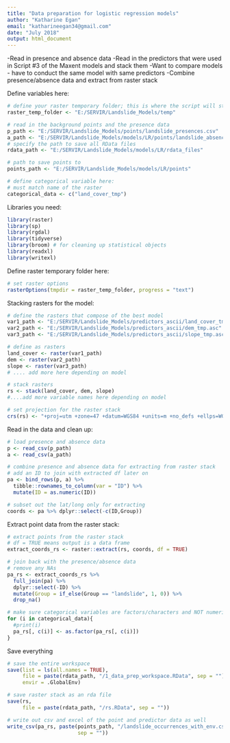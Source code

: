 ```yaml
---
title: "Data preparation for logistic regression models"
author: "Katharine Egan"
email: "katharineegan34@gmail.com"
date: "July 2018"
output: html_document
---
```


-Read in presence and absence data 
-Read in the predictors that were used in Script #3 of the Maxent models and stack them
-Want to compare models - have to conduct the same model with same predictors
-Combine presence/absence data and extract from raster stack


Define variables here: 
```r
# define your raster temporary folder; this is where the script will store temporary raster files while raster things are happening
raster_temp_folder <- "E:/SERVIR/Landslide_Models/temp"

# read in the background points and the presence data 
p_path <- "E:/SERVIR/Landslide_Models/points/landslide_presences.csv"
a_path <- "E:/SERVIR/Landslide_Models/models/LR/points/landslide_absences.csv"
# specify the path to save all RData files 
rdata_path <- "E:/SERVIR/Landslide_Models/models/LR/rdata_files"

# path to save points to
points_path <- "E:/SERVIR/Landslide_Models/models/LR/points"

# define categorical variable here: 
# must match name of the raster
categorical_data <- c("land_cover_tmp")
```

Libraries you need: 
```r
library(raster)
library(sp)
library(rgdal)
library(tidyverse)
library(broom) # for cleaning up statistical objects
library(readxl)
library(writexl)
```

Define raster temporary folder here: 
```r
# set raster options 
rasterOptions(tmpdir = raster_temp_folder, progress = "text")
```

Stacking rasters for the model:
```r
# define the rasters that compose of the best model 
var1_path <- "E:/SERVIR/Landslide_Models/predictors_ascii/land_cover_tmp.asc"
var2_path <- "E:/SERVIR/Landslide_Models/predictors_ascii/dem_tmp.asc"
var3_path <- "E:/SERVIR/Landslide_Models/predictors_ascii/slope_tmp.asc"

# define as rasters
land_cover <- raster(var1_path)
dem <- raster(var2_path)
slope <- raster(var3_path)
# .... add more here depending on model

# stack rasters 
rs <- stack(land_cover, dem, slope)
#....add more variable names here depending on model

# set projection for the raster stack 
crs(rs) <- "+proj=utm +zone=47 +datum=WGS84 +units=m +no_defs +ellps=WGS84 +towgs84=0,0,0"
```

Read in the data and clean up:
```r
# load presence and absence data
p <- read_csv(p_path)
a <- read_csv(a_path) 

# combine presence and absence data for extracting from raster stack
# add an ID to join with extracted df later on
pa <- bind_rows(p, a) %>% 
  tibble::rownames_to_column(var = "ID") %>% 
  mutate(ID = as.numeric(ID))

# subset out the lat/long only for extracting 
coords <- pa %>% dplyr::select(-c(ID,Group))
```

Extract point data from the raster stack:
```r
# extract points from the raster stack
# df = TRUE means output is a data frame
extract_coords_rs <- raster::extract(rs, coords, df = TRUE)

# join back with the presence/absence data
# remove any NAs
pa_rs <- extract_coords_rs %>% 
  full_join(pa) %>% 
  dplyr::select(-ID) %>% 
  mutate(Group = if_else(Group == "landslide", 1, 0)) %>%
  drop_na() 

# make sure categorical variables are factors/characters and NOT numeric
for (i in categorical_data){
  #print(i)
  pa_rs[, c(i)] <- as.factor(pa_rs[, c(i)])
}
```

Save everything
```r
# save the entire workspace
save(list = ls(all.names = TRUE), 
     file = paste(rdata_path, "/1_data_prep_workspace.RData", sep = ""),
     envir = .GlobalEnv)

# save raster stack as an rda file 
save(rs,
     file = paste(rdata_path, "/rs.RData", sep = ""))

# write out csv and excel of the point and predictor data as well
write_csv(pa_rs, paste(points_path, "/landslide_occurrences_with_env.csv",
                       sep = ""))
```
